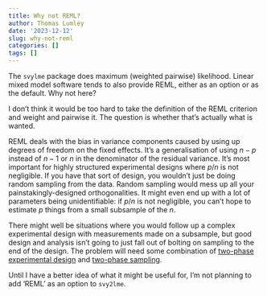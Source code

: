 ```yaml
---
title: Why not REML?
author: Thomas Lumley
date: '2023-12-12'
slug: why-not-reml
categories: []
tags: []
---
```


The `svylme` package does maximum (weighted pairwise) likelihood.  Linear mixed model software tends to also provide REML, either as an option or as the default.  Why not here?

I don't think it would be too hard to take the definition of the REML criterion and weight and pairwise it. The question is whether that's actually what is wanted. 

REML deals with the bias in variance components caused by using up degrees of freedom on the fixed effects. It's a generalisation of using $n-p$ instead of $n-1$ or $n$ in the denominator of the residual variance.  It's most important for highly structured experimental designs where $p/n$ is not negligible.  If you have that sort of design, you wouldn't just be doing random sampling from the data. Random sampling would mess up all your painstakingly-designed orthogonalities. It might even end up with a lot of parameters being unidentifiable: if $p/n$ is not negligible, you can't hope to estimate $p$ things from a small subsample of the $n$.

There might well be situations where you would  follow up a complex experimental design with measurements made on a subsample, but good design and analysis isn't going to just fall out of bolting on sampling to the end of the design.  The problem will need some combination of [two-phase experimental design](https://www.jstor.org/stable/3001770) and [two-phase sampling](https://www.jstor.org/stable/2279117).

Until I have a better idea of what it might be useful for, I'm not planning to add 'REML' as an option to `svy2lme`.